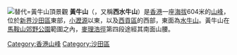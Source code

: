 {{unreferenced|time=2007-10-28}}
{{Infobox Mountain
| 名稱 = 黃牛山
| 照片 = 
| 照片說明 = 
| 海拔 = {{Convert|604|m|ft|0|link=on}}
| 位置 = [[香港|香港]][[新界|新界]]東部
| 山脈 =
| 相對高度 =
| 座標 = {{coord|22|22|23.02|N|114|13|54.94|E}}
| 地形圖 =
| 類別 =
| 年齡 =
| 最近噴發 =
| 首次登頂 =
| 攀登路線 =
| pushpin_map = Hong Kong
| pushpin_map_caption = 黃牛山的位置
| latd=22 |latm=22 |lats=23.02 |latNS=N
| longd=114 |longm=13 |longs=54.94 |longEW=E
}}
[[File:Peak_view_of_West_Buffalo_Hill_Hong_Kong.jpg|替代=黃牛山頂景觀]]
'''黃牛山'''（{{lang-en|'''West Buffalo Hill'''}}，又稱'''西水牛山'''）是[[香港|香港]]一座[[海拔|海拔]]604米的[[山峰|山峰]]，位於[[新界|新界]][[沙田區|沙田區]]東部，[[小瀝源|小瀝源]]以東，以及[[西貢區|西貢區]]的西部，東面為[[水牛山|水牛山]]。黃牛山在[[馬鞍山郊野公園|馬鞍山郊野公園]]範圍之內，[[麥理浩徑|麥理浩徑]]第四段途經其南面山腰。

{{HK-geo-stub}}
{{香港山峰}}

[[Category:香港山峰|Category:香港山峰]]
[[Category:沙田區|Category:沙田區]]